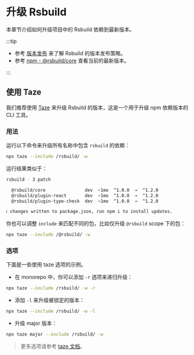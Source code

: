 # 升级 Rsbuild

本章节介绍如何升级项目中的 Rsbuild 依赖到最新版本。

:::tip

- 参考 [版本发布](/community/releases/index) 来了解 Rsbuild 的版本发布策略。
- 参考 [npm - @rsbuild/core](https://npmjs.com/package/@rsbuild/core) 查看当前的最新版本。

:::

## 使用 Taze

我们推荐使用 [Taze](https://github.com/antfu-collective/taze) 来升级 Rsbuild 的版本，这是一个用于升级 npm 依赖版本的 CLI 工具。

### 用法

运行以下命令来升级所有名称中包含 `rsbuild` 的依赖：

```bash
npx taze --include /rsbuild/ -w
```

运行结果类似于：

```bash
rsbuild - 3 patch

  @rsbuild/core               dev  ~1mo  ^1.0.0  →  ^1.2.0
  @rsbuild/plugin-react       dev  ~1mo  ^1.0.0  →  ^1.2.0
  @rsbuild/plugin-type-check  dev  ~1mo  ^1.0.0  →  ^1.2.0

ℹ changes written to package.json, run npm i to install updates.
```

你也可以调整 `include` 来匹配不同的包，比如仅升级 `@rsbuild` scope 下的包：

```bash
npx taze --include /@rsbuild/ -w
```

### 选项

下面是一些使用 taze 选项的示例。

- 在 monorepo 中，你可以添加 `-r` 选项来递归升级：

```bash
npx taze --include /rsbuild/ -w -r
```

- 添加 `-l` 来升级被锁定的版本：

```bash
npx taze --include /rsbuild/ -w -l
```

- 升级 major 版本：

```bash
npx taze major --include /rsbuild/ -w
```

> 更多选项请参考 [taze 文档](https://github.com/antfu-collective/taze)。
